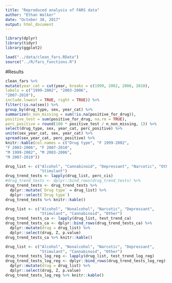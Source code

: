 ```yaml
---
title: "Reproduced analysis of FARS data"
author: "Ethan Walker"
date: "October 30, 2017"
output: html_document
---
```


```r
library(dplyr)
library(tidyr)
library(ggplot2)

load("../data/clean_fars.RData")
source("../R/fars_functions.R")
```

#Results
  
```r
clean_fars %>%
mutate(year_cat = cut(year, breaks = c(1999, 2002, 2006, 2010),
labels = c("1999-2002", "2003-2006",
"2007-2010"),
include.lowest = TRUE, right = TRUE)) %>%
filter(!is.na(sex)) %>%
group_by(drug_type, sex, year_cat) %>%
summarize(n_non_missing = sum(!is.na(positive_for_drug)),
positive_test = sum(positive_for_drug, na.rm = TRUE),
perc_positive = round(100 * positive_test / n_non_missing, 1)) %>%
select(drug_type, sex, year_cat, perc_positive) %>%
unite(sex_year_cat, sex, year_cat) %>%
spread(sex_year_cat, perc_positive) %>%
knitr::kable(col.names = c("Drug type", "F 1999-2002",
"F 2003-2006", "F 2007-2010",
"M 1999-2002", "M 2003-2006",
"M 2007-2010"))
```


```r
drug_list <- c("Alcohol", "Cannabinoid", "Depressant", "Narcotic", "Other", 
               "Stimulant")
drug_trend_tests <- lapply(drug_list, perc_cis)
#drug_trend_tests <- dplyr::bind_rows(drug_trend_tests) %>%
drug_trend_tests <- drug_trend_tests %>% 
  dplyr::mutate(`Drug type` = drug_list) %>%
  dplyr::select(`Drug type`)
drug_trend_tests %>% knitr::kable()
```


```r
drug_list <- c("Alcohol", "Nonalcohol", "Narcotic", "Depressant",
               "Stimulant", "Cannabinoid", "Other")
drug_trend_tests_ca <- lapply(drug_list, test_trend_ca)
drug_trend_tests_ca <- dplyr::bind_rows(drug_trend_tests_ca) %>%
  dplyr::mutate(drug = drug_list) %>%
  dplyr::select(drug, Z, p.value)
drug_trend_tests_ca %>% knitr::kable()
```


```r
drug_list <- c("Alcohol", "Nonalcohol", "Narcotic", "Depressant",
               "Stimulant", "Cannabinoid", "Other")
drug_trend_tests_log_reg <- lapply(drug_list, test_trend_log_reg)
drug_trend_tests_log_reg <- dplyr::bind_rows(drug_trend_tests_log_reg) %>%
  dplyr::mutate(drug = drug_list) %>%
  dplyr::select(drug, Z, p.value)
drug_trend_tests_log_reg %>% knitr::kable()
```